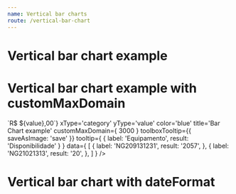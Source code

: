 ```yaml
---
name: Vertical bar charts
route: /vertical-bar-chart
---
```



# Vertical bar chart example
<Playground>
    <VerticalBarChart
        showBarLabel
        yComplement='%'
        xType='category'
        yType='value'
        color='green'
        title='Bar Chart example'
        toolboxTooltip={{ saveAsImage: 'save' }}
        tooltip={ { label: 'Equipamento', result: 'Disponibilidade' } }
        data={ [
          {
            label: 'NG209131231',
            result: '100',
            itemId: 1
          },
          {
            label: 'NG21021313',
            result: '10',
            itemId: 1
          },
          {
            label: 'NG211131231',
            result: '100',
            itemId: 1
          }, 
          {
            label: 'NG21221312313',
            result: '100',
            itemId: 1
          },
          {
            label: 'NG213133123',
            result: '100',
            itemId: 1
          },
                 {
            label: 'NG2142232313',
            result: '100',
            itemId: 1
          },
          {
            label: 'NG2151111',
            result: '10',
            itemId: 1
          },
          {
            label: 'NG216444533',
            result: '100',
            itemId: 1
          }, 
          {
            label: 'NG2172222',
            result: '100',
            itemId: 1
          },
          {
            label: 'NG21822222',
            result: '100',
            itemId: 1
          },
           {
            label: 'NG2192222222222',
            result: '10',
            itemId: 1
          },
          {
            label: 'NG22022222222222',
            result: '100',
            itemId: 1
          }, 
          {
            label: 'NG22122222222',
            result: '100',
            itemId: 1
          },
          {
            label: 'NG2222222222222',
            result: '100',
            itemId: 1
          },
          {
            label: '31',
            result: '100',
            itemId: 1,
          },
          {
            label: '3',
            result: '10',
            itemId: 1,
          },
          {
            label: '31',
            result: '100',
            itemId: 1,
          },
          {
            label: '2313',
            result: '100',
            itemId: 1,
          },
          {
            label: '23',
            result: '100',
            itemId: 1,
          },
          {
            label: '313',
            result: '100',
            itemId: 1,
          },
          {
            label: '45',
            result: '10',
            itemId: 1,
          },
          {
            label: '33',
            result: '100',
            itemId: 1,
          },
          {
            label: '89',
            result: '100',
            itemId: 1,
          },
          {
            label: '299',
            result: '100',
            itemId: 1,
          },
          {
            label: '222222',
            result: '10',
            itemId: 1,
          },
          {
            label: '222484842222',
            result: '100',
            itemId: 1,
          },
          {
            label: '2222',
            result: '100',
            itemId: 1,
          },
          {
            label: '22222552',
            result: '100',
            itemId: 1,
          },
        ] }       
  />
</Playground>


# Vertical bar chart example with customMaxDomain
<Playground>
    <VerticalBarChart
        showBarLabel
        yComplement={value => `R$ ${value},00`}
        xType='category'
        yType='value'
        color='blue'
        title='Bar Chart example'
        customMaxDomain={ 3000 }
        toolboxTooltip={{ saveAsImage: 'save' }}
        tooltip={ { label: 'Equipamento', result: 'Disponibilidade' } }
        data={ [
          {
            label: 'NG209131231',
            result: '2057',
          },
          {
            label: 'NG21021313',
            result: '20',
          },
        ] }       
  />
</Playground>

# Vertical bar chart with dateFormat
<Playground>
      <VerticalBarChart
          showBarLabel
          title="Bar Chart example"
          xType="time"
          yComplement="%"
          dateFormat="yyyy-MM"
          color="blue"
          customMaxDomain={100}
          toolboxTooltip={{ saveAsImage: 'save as image' }}
          tooltip={{ label: 'Date', result: 'Disp' }}
          data={[
              {
                label: '2020-01',
                result: '50',
              }
          ]}
    />
</Playground>
